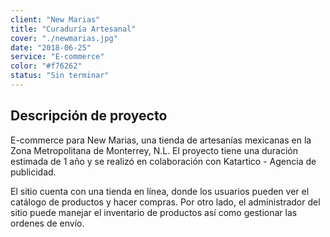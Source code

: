 ```yaml
---
client: "New Marias"
title: "Curaduría Artesanal"
cover: "./newmarias.jpg"
date: "2018-06-25"
service: "E-commerce"
color: "#f76262"
status: "Sin terminar"
---
```


## Descripción de proyecto

E-commerce para New Marias, una tienda de artesanías mexicanas en la Zona Metropolitana de Monterrey, N.L. El proyecto tiene una duración estimada de 1 año y se realizó en colaboración con Katartico - Agencia de publicidad.

El sitio cuenta con una tienda en línea, donde los usuarios pueden ver el catálogo de productos y hacer compras. Por otro lado, el administrador del sitio puede manejar el inventario de productos así como gestionar las ordenes de envío.

